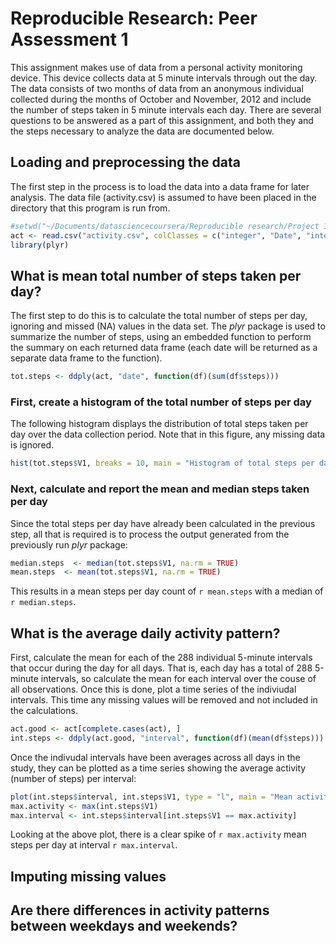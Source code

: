 # Reproducible Research: Peer Assessment 1
This assignment makes use of data from a personal activity monitoring device. This device collects data at 5 minute intervals through out the day. The data consists of two months of data from an anonymous individual collected during the months of October and November, 2012 and include the number of steps taken in 5 minute intervals each day. There are several questions to be answered as a part of this assignment, and both they and the steps necessary to analyze the data are documented below.

## Loading and preprocessing the data
The first step in the process is to load the data into a data frame for later analysis. The data file (activity.csv) is assumed to have been placed in the directory that this program is run from.
```r
#setwd("~/Documents/datasciencecoursera/Reproducible research/Project 1/RepData_PeerAssessment1")
act <- read.csv("activity.csv", colClasses = c("integer", "Date", "integer"))
library(plyr)
```

## What is mean total number of steps taken per day?
The first step to do this is to calculate the total number of steps per day, ignoring and missed (NA) values in the data set. The *plyr* package is used to summarize the number of steps, using an embedded function to perform the summary on each returned data frame (each date will be returned as a separate data frame to the function).
```r
tot.steps <- ddply(act, "date", function(df)(sum(df$steps)))
```
### First, create a histogram of the total number of steps per day
The following histogram displays the distribution of total steps taken per day over the data collection period. Note that in this figure, any missing data is ignored.
```r
hist(tot.steps$V1, breaks = 10, main = "Histogram of total steps per day", xlab = "Total steps per day")
```

### Next, calculate and report the mean and median steps taken per day
Since the total steps per day have already been calculated in the previous step, all that is required is to process the output generated from the previously run *plyr* package:
```r
median.steps  <- median(tot.steps$V1, na.rm = TRUE)
mean.steps  <- mean(tot.steps$V1, na.rm = TRUE)
```
This results in a mean steps per day count of `r mean.steps` with a median of `r median.steps`.


## What is the average daily activity pattern?
First, calculate the mean for each of the 288 individual 5-minute intervals that occur during the day for all days. That is, each day has a total of 288 5-minute intervals, so calculate the mean for each interval over the couse of all observations. Once this is done, plot a time series of the indiviudal intervals. This time any missing values will be removed and not included in the calculations.
```r
act.good <- act[complete.cases(act), ]
int.steps <- ddply(act.good, "interval", function(df)(mean(df$steps)))
```
Once the indivudal intervals have been averages across all days in the study, they can be plotted as a time series showing the average activity (number of steps) per interval:
```r
plot(int.steps$interval, int.steps$V1, type = "l", main = "Mean activity per interval", ylab = "Steps", xlab = "Interval")
max.activity <- max(int.steps$V1)
max.interval <- int.steps$interval[int.steps$V1 == max.activity]
```
Looking at the above plot, there is a clear spike of `r max.activity` mean steps per day at interval `r max.interval`.

## Imputing missing values



## Are there differences in activity patterns between weekdays and weekends?
